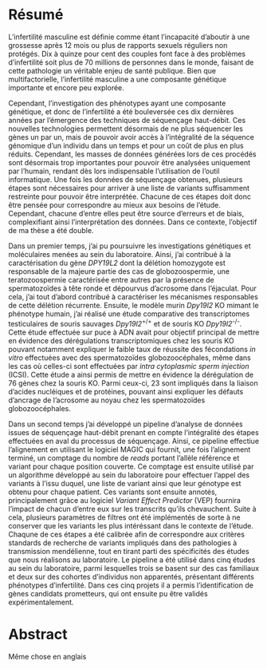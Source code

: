 # Résumé {-}  

\newpage

L'infertilité masculine est définie comme étant l'incapacité d'aboutir à une grossesse après 12 mois ou plus de rapports sexuels réguliers non protégés. Dix à quinze pour cent des couples font face à des problèmes d'infertilité soit plus de 70 millions de personnes dans le monde, faisant de cette pathologie un véritable enjeu de santé publique. Bien que multifactorielle, l’infertilité masculine a une composante génétique importante et encore peu explorée.  

Cependant, l’investigation des phénotypes ayant une composante génétique, et donc de l’infertilité a été bouleversée ces dix dernières années par l’émergence des techniques de séquençage haut-débit. Ces nouvelles technologies permettent désormais de ne plus séquencer les gènes un par un, mais de pouvoir avoir accès à l’intégralité de la séquence génomique d’un individu dans un temps et pour un coût de plus en plus réduits. Cependant, les masses de données générées lors de ces procédés sont désormais trop importantes pour pouvoir être analysées uniquement par l’humain, rendant dès lors indispensable l’utilisation de l’outil informatique. Une fois les données de séquençage obtenues, plusieurs étapes sont nécessaires pour arriver à une liste de variants suffisamment restreinte pour pouvoir être interprétée. Chacune de ces étapes doit donc être pensée pour correspondre au mieux aux besoins de l’étude. Cependant, chacune d’entre elles peut être source d’erreurs et de biais, complexifiant ainsi l’interprétation des données. Dans ce contexte, l'objectif de ma thèse a été double.  

Dans un premier temps, j’ai pu poursuivre les investigations génétiques et moléculaires menées au sein du laboratoire. Ainsi, j'ai contribué à la caractérisation du gène *DPY19L2* dont la délétion homozygote est responsable de la majeure partie des cas de globozoospermie, une teratozoospermie caractérisée entre autres par la présence de spermatozoïdes à tête ronde et dépourvus d'acrosome dans l’éjaculat. Pour cela, j’ai tout d’abord contribué à caractériser les mécanismes responsables de cette délétion récurrente. Ensuite, le modèle murin *Dpy19l2* KO mimant le phénotype humain, j'ai réalisé une étude comparative des transcriptomes testiculaires de souris sauvages *Dpy19l2*^+/+^ et de souris KO *Dpy19l2*^-/-^. Cette étude effectuée sur puce à ADN avait pour objectif principal de mettre en évidence des dérégulations transcriptomiques chez les souris KO pouvant notamment expliquer le faible taux de réussite des fécondations *in vitro* effectuées avec des spermatozoïdes globozoocéphales, même dans les cas où celles-ci sont effectuées par *intra cytoplasmic sperm injection* (ICSI). Cette étude a ainsi permis de mettre en évidence la dérégulation de 76 gènes chez la souris KO. Parmi ceux-ci, 23 sont impliqués dans la liaison d'acides nucléiques et de protéines, pouvant ainsi expliquer les défauts d'ancrage de l'acrosome au noyau chez les spermatozoïdes globozoocéphales.  

Dans un second temps j’ai développé un pipeline d’analyse de données issues de séquençage haut-débit prenant en compte l'intégralité des étapes effectuées en aval du processus de séquençage. Ainsi, ce pipeline effectiue l'alignement en utilisant le logiciel MAGIC qui fournit, une fois l'alignement terminé, un comptage du nombre de *reads* portant l'allèle référence et variant pour chaque position couverte. Ce comptage est ensuite utilisé par un algorithme développé au sein du laboratoire pour effectuer l'appel des variants à l'issu duquel, une liste de variant ainsi que leur génotype est obtenu pour chaque patient. Ces variants sont ensuite annotés, principalement grâce au logiciel *Variant Effect Predictor* (VEP) fournira l'impact de chacun d'entre eux sur les transcrits qu'ils chevauchent. Suite à cela, plusieurs paramètres de filtres ont été implémentés de sorte à ne conserver que les variants les plus intéréssant dans le contexte de l'étude. Chaqune de ces étapes a été calibrée afin de correspondre aux critères standards de recherche de variants impliqués dans des pathologies à transmission mendélienne, tout en tirant parti des spécificités des études que nous réalisons au laboratoire. Le pipeline a été utilisé dans cinq études au sein du laboratoire, parmi lesquelles trois se basent sur des cas familiaux et deux sur des cohortes d’individus non apparentés, présentant différents phénotypes d’infertilité. Dans ces cinq projets il a permis l'identification de gènes candidats prometteurs, qui ont ensuite pu être validés expérimentalement.

\newpage

# Abstract {-}  


\newpage

Même chose en anglais  
